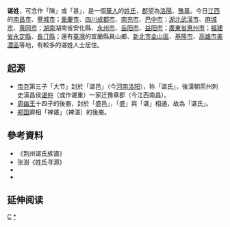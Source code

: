 {{external links|time=2019-09-03T15:16:23+00:00}}
{{no footnotes|time=2019-09-03T15:16:23+00:00}}
'''谌姓'''，可念作「陳」或「甚」，是一個[[華人|華人]]的[[姓氏|姓氏]]，[[郡望|郡望]]為[[洛陽|洛陽]]、[[豫章郡|豫章]]。今日[[江西|江西]]的[[南昌市|南昌市]]、[[豐城市|豐城市]]；[[重慶市|重慶市]]、[[四川|四川]][[成都市|成都市]]、[[南充市|南充市]]、[[巴中市|巴中市]]；[[湖北|湖北]][[武漢市|武漢市]]、[[麻城市|麻城市]]、[[黄岡市|黄岡市]]；[[湖南|湖南]]湖南省安化縣、[[永州市|永州市]]、[[岳阳市|岳阳市]]、[[益阳市|益阳市]]；[[廣東省|廣東省]][[惠州市|惠州市]]；[[福建省|福建省]][[永定縣|永定縣]]、[[長汀縣|長汀縣]]；還有[[臺灣|臺灣]]的宜蘭縣員山鄉、[[新北市|新北市]][[金山區_(新北市)|金山區]]、[[基隆市|基隆市]]、[[高雄市|高雄市]][[美濃區|美濃區]]等地，有較多的谌姓人士居住。

== 起源 ==
* [[帝尧|帝尧]]第三子「大节」封於「谌邑」（今[[河南|河南]][[洛阳|洛阳]]），称「谌氏」，後漢朝荊州刺史漢昌侯[[谌仲|谌仲]]（或作谌重）一家迁豫章郡（今江西南昌）。
* [[周幽王|周幽王]]十四子的後裔，封於「盛邑」，「盛」與「谌」相通，故為「谌氏」。
* [[郑国|郑国]]卿相「裨谌」（裨湛）的後裔。

== 參考資料 ==
* 《荆州谌氏族谱》
* 张澍《姓氏寻源》
* {{cite news |author=黃旭昇 |date=2011-11-04 |title=〈諶姓讀音不同 認宗親落淚〉 |url=https://tw.news.yahoo.com/%E8%AB%B6%E5%A7%93%E8%AE%80%E9%9F%B3%E4%B8%8D%E5%90%8C-%E8%AA%8D%E5%AE%97%E8%A6%AA%E8%90%BD%E6%B7%9A-091520481.html |newspaper=中央社 |location=新北 |accessdate=2017-10-18 |archive-date=2017-10-19 |archive-url=https://web.archive.org/web/20171019003407/https://tw.news.yahoo.com/%E8%AB%B6%E5%A7%93%E8%AE%80%E9%9F%B3%E4%B8%8D%E5%90%8C-%E8%AA%8D%E5%AE%97%E8%A6%AA%E8%90%BD%E6%B7%9A-091520481.html |dead-url=no }}
* {{cite web |url=https://news.tvbs.com.tw/other/38917 |title=〈「諶」先生怎麼唸？　同樓同姓不同音」〉 |author=記者鍾沛君、 攝影林亞男 |date=2012-12-02 |website=TVBS官網 |publisher=TVBS Media Inc. |accessdate=2017-10-18 |archive-date=2017-11-19 |archive-url=https://web.archive.org/web/20171119003400/http://news.tvbs.com.tw/other/38917 |dead-url=no }}

== 延伸阅读 ==
{{Wikisource further reading}}

[[Category:漢姓|C]]
[[Category:谌姓|*]]